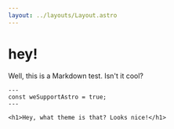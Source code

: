 ```yaml
---
layout: ../layouts/Layout.astro
---
```


# hey!

Well, this is a Markdown test. Isn't it cool?

```astro
---
const weSupportAstro = true;
---

<h1>Hey, what theme is that? Looks nice!</h1>
```
